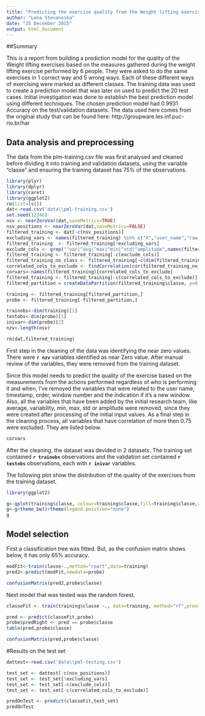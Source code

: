 ```yaml
---
title: "Predicting the exercise quality from the Weight lifting exercise measures"
author: "Lena Stevanoska"
date: "25 December 2015"
output: html_document
---
```


##Summary

This is a report from building a prediction model for the quality of the Weight lifting exercises based on the measures gathered during the weight lifting exercise performed by 6 people. 
They were asked to do the same exercises in 1 correct way and 5 wrong ways. Each of these different ways of exercising were marked as different classes. 
The training data was used to create a prediction model that was later on used to predict the 20 test cases.
Initial investigation was done to establish the best prediction model using different techniques. The chosen prediction model had 0.9931 Accuracy on the test/validation datasets.
The data used here comes from the original study that can be found here: http://groupware.les.inf.puc-rio.br/har


## Data analysis and preprocessing


The data from the plm-training.csv file was first analysed and cleaned before dividing it into training and validation datasets, using the variable "classe" and ensuring the training dataset has 75% of the observations.

```r
library(plyr)
library(dplyr)
library(caret)
library(ggplot2)
rm(list=ls())
dat<-read.csv('data\\pml-training.csv')
set.seed(12346)
nsv <- nearZeroVar(dat,saveMetrics=TRUE)
nsv_positions <- nearZeroVar(dat,saveMetrics=FALSE)
filtered_training <- dat[-c(nsv_positions)]
excluding_vars <- names(filtered_training) %in% c("X","user_name","raw_timestamp_part_1","raw_timestamp_part_2","cvtd_timestamp","new_window","num_window")
filtered_training  <- filtered_training[!excluding_vars]
exclude_cols <- grep("^var|^avg|^max|^min|^std|^amplitude",names(filtered_training))
filtered_training <- filtered_training[-c(exclude_cols)]
filtered_training_no_class <- filtered_training[-c(dim(filtered_training))]
correlated_cols_to_exclude <- findCorrelation(cor(filtered_training_no_class), cutoff= 0.75)
corvars<-names(filtered_training)[correlated_cols_to_exclude]
filtered_training <- filtered_training[-c(correlated_cols_to_exclude)]
filtered_partition = createDataPartition(filtered_training$classe, p=0.75, list=F)

training <- filtered_training[filtered_partition,]
probe <- filtered_training[-filtered_partition,]

trainobs<-dim(training)[1]
testobs<-dim(probe)[1]
inivar<-dim(probe)[2]
nzv<-length(nsv)

rm(dat,filtered_training)

```

First step in the cleaning of the data was identifying the near zero values. There were **`r nzv`** variables identified as near Zero value. After manual review of the variables, they were removed from the training dataset.

Since this model needs to predict the quality of the exercise based on the measurements from the actions performed regardless of who is performing it and when, I've removed the variables that were related to the user name, timestamp, order, window number and the indication if it's a new window. Also, all the variables that have been added by the initial research team, like average, variability, min, max, std or amplitude were removed, since they were created after processing of the initial input values. As a final step in the cleaning process, all variables that have correlation of more then 0.75 were excluded. They are listed below.

```r
corvars
```

After the cleaning, the dataset was devided in 2 datasets. The training set contained  **`r trainobs`** observations and the validation set contained **`r testobs`** observations, each with **`r inivar`** variables.

The following plot show the distribution of the quality of the exercises from the training dataset.

```r
library(ggplot2)

g<-qplot(training$classe, colour=training$classe,fill=training$classe,xlab = "Exercise quality type")
g<-g+theme_bw()+theme(legend.position="none")
g
```



## Model selection

First a classification tree was fitted. But, as the confusion matrix shows below, it has only 65% accuracy.

```r
modFit<-train(classe~.,method="rpart",data=training)
pred2<-predict(modFit,newdata=probe)

confusionMatrix(pred2,probe$classe)

```

Next model that was tested was the random forest.

```r
classeFit <- train(training$classe ~., data=training, method="rf",prox=TRUE)

```

```r
pred <- predict(classeFit,probe)
probe$predRight <- pred == probe$classe
table(pred,probe$classe)

confusionMatrix(pred,probe$classe)

```


#Results on the test set

```r

dattest<-read.csv('data\\pml-testing.csv')

test_set <- dattest[-c(nsv_positions)]
test_set <- test_set[!excluding_vars]
test_set <- test_set[-c(exclude_cols)]
test_set <- test_set[-c(correlated_cols_to_exclude)]

predOnTest <- predict(classeFit,test_set)
predOnTest
```
